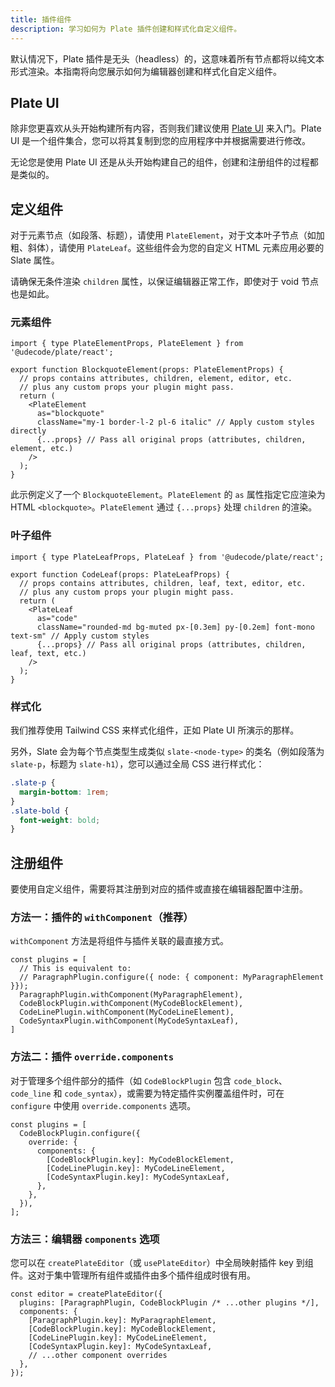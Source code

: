 ```yaml
---
title: 插件组件
description: 学习如何为 Plate 插件创建和样式化自定义组件。
---
```


默认情况下，Plate 插件是无头（headless）的，这意味着所有节点都将以纯文本形式渲染。本指南将向您展示如何为编辑器创建和样式化自定义组件。

## Plate UI

除非您更喜欢从头开始构建所有内容，否则我们建议使用 [Plate UI](/docs/components) 来入门。Plate UI 是一个组件集合，您可以将其复制到您的应用程序中并根据需要进行修改。

无论您是使用 Plate UI 还是从头开始构建自己的组件，创建和注册组件的过程都是类似的。

## 定义组件

对于元素节点（如段落、标题），请使用 `PlateElement`，对于文本叶子节点（如加粗、斜体），请使用 `PlateLeaf`。这些组件会为您的自定义 HTML 元素应用必要的 Slate 属性。

请确保无条件渲染 `children` 属性，以保证编辑器正常工作，即使对于 void 节点也是如此。

### 元素组件

```tsx
import { type PlateElementProps, PlateElement } from '@udecode/plate/react';

export function BlockquoteElement(props: PlateElementProps) {
  // props contains attributes, children, element, editor, etc.
  // plus any custom props your plugin might pass.
  return (
    <PlateElement
      as="blockquote"
      className="my-1 border-l-2 pl-6 italic" // Apply custom styles directly
      {...props} // Pass all original props (attributes, children, element, etc.)
    />
  );
}
```

此示例定义了一个 `BlockquoteElement`。`PlateElement` 的 `as` 属性指定它应渲染为 HTML `<blockquote>`。`PlateElement` 通过 `{...props}` 处理 `children` 的渲染。

### 叶子组件

```tsx
import { type PlateLeafProps, PlateLeaf } from '@udecode/plate/react';

export function CodeLeaf(props: PlateLeafProps) {
  // props contains attributes, children, leaf, text, editor, etc.
  // plus any custom props your plugin might pass.
  return (
    <PlateLeaf
      as="code"
      className="rounded-md bg-muted px-[0.3em] py-[0.2em] font-mono text-sm" // Apply custom styles
      {...props} // Pass all original props (attributes, children, leaf, text, etc.)
    />
  );
}
```

### 样式化

我们推荐使用 Tailwind CSS 来样式化组件，正如 Plate UI 所演示的那样。

另外，Slate 会为每个节点类型生成类似 `slate-<node-type>` 的类名（例如段落为 `slate-p`，标题为 `slate-h1`），您可以通过全局 CSS 进行样式化：

```css
.slate-p {
  margin-bottom: 1rem;
}
.slate-bold {
  font-weight: bold;
}
```

## 注册组件

要使用自定义组件，需要将其注册到对应的插件或直接在编辑器配置中注册。

### 方法一：插件的 `withComponent`（推荐）

`withComponent` 方法是将组件与插件关联的最直接方式。

```tsx
const plugins = [
  // This is equivalent to:
  // ParagraphPlugin.configure({ node: { component: MyParagraphElement }});
  ParagraphPlugin.withComponent(MyParagraphElement),
  CodeBlockPlugin.withComponent(MyCodeBlockElement),
  CodeLinePlugin.withComponent(MyCodeLineElement),
  CodeSyntaxPlugin.withComponent(MyCodeSyntaxLeaf),
]
```


### 方法二：插件 `override.components`

对于管理多个组件部分的插件（如 `CodeBlockPlugin` 包含 `code_block`、`code_line` 和 `code_syntax`），或需要为特定插件实例覆盖组件时，可在 `configure` 中使用 `override.components` 选项。

```tsx
const plugins = [
  CodeBlockPlugin.configure({
    override: {
      components: {
        [CodeBlockPlugin.key]: MyCodeBlockElement,
        [CodeLinePlugin.key]: MyCodeLineElement,
        [CodeSyntaxPlugin.key]: MyCodeSyntaxLeaf,
      },
    },
  }),
];
```

### 方法三：编辑器 `components` 选项

您可以在 `createPlateEditor`（或 `usePlateEditor`）中全局映射插件 key 到组件。这对于集中管理所有组件或插件由多个插件组成时很有用。

```tsx
const editor = createPlateEditor({
  plugins: [ParagraphPlugin, CodeBlockPlugin /* ...other plugins */],
  components: {
    [ParagraphPlugin.key]: MyParagraphElement,
    [CodeBlockPlugin.key]: MyCodeBlockElement,
    [CodeLinePlugin.key]: MyCodeLineElement,
    [CodeSyntaxPlugin.key]: MyCodeSyntaxLeaf,
    // ...other component overrides
  },
});
```